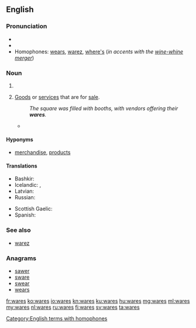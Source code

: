 ==English==

===Pronunciation===
* {{audio|en-us-wares.ogg|Audio (US)|lang=en}}
* {{rhymes|ɛə(r)z|lang=en}}
* Homophones: [[wears]], [[warez]], [[where's]] (''in accents with the [[wine-whine merger]]'')

===Noun===
{{head|en|noun plural form}}

# {{plural of|ware|lang=en}}
# {{label|en|plural only}} [[goods|Goods]] or [[service]]s that are for [[sale]].
#: ''The square was filled with booths, with vendors offering their '''wares'''.''
#* {{quote-journal|journal=Dáil Éireann|date=October 26|year=2011|title=Report of the Interdepartmental Working Committee on Mortgage Arrears|passage=I call on the Minister to ensure good regulation is applied to moneylenders and so-called independent money advisers, many of whom are former bankers peddling their '''wares'''}}

====Hyponyms====
* {{sense|goods for sale}} [[merchandise]], [[product]]s

====Translations====
{{trans-top|goods for sale}}
* Bashkir: {{t|ba|тауар}}
* Icelandic: {{t+|is|vara|alt=vörur|f-p}}, {{t+|is|varningur|m}}
* Latvian: {{t+|lv|prece|f}}
* Russian: {{t+|ru|това́р}}
{{trans-mid}}
* Scottish Gaelic: {{t|gd|bathar|m}}
* Spanish: {{t+|es|mercancías|f-p}}
{{trans-bottom}}

===See also===
* [[warez]]

===Anagrams===
* [[sawer#English|sawer]]
* [[sware#English|sware]]
* [[swear#English|swear]]
* [[wears#English|wears]]

[[Category:English terms with homophones]]

[[fr:wares]]
[[ko:wares]]
[[io:wares]]
[[kn:wares]]
[[ku:wares]]
[[hu:wares]]
[[mg:wares]]
[[ml:wares]]
[[my:wares]]
[[nl:wares]]
[[ru:wares]]
[[fi:wares]]
[[sv:wares]]
[[ta:wares]]